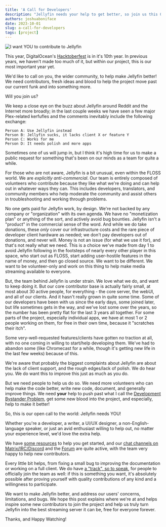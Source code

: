 ```yaml
---
title: 'A Call for Developers'
description: "Jellyfin needs your help to get better, so join us this October and beyond!"
authors: joshuaboniface
date: 2023-10-01
slug: a-call-for-developers
tags: [project]
---
```


![I want YOU to contribute to Jellyfin](./contribute-to-jellyfin.jpg)

This year, DigitalOcean's [Hacktoberfest](https://hacktoberfest.com) is in it's 10th year. In previous years, we haven't made too much of it, but within our project, this is our most important year yet.

We'd like to call on you, the wider community, to help make Jellyfin better! We need contributors, fresh ideas and blood to help the project move past our current funk and into something more.

Will you join us?

<!--truncate-->

We keep a close eye on the buzz about Jellyfin around Reddit and the Internet more broadly; in the last couple weeks we have seen a few major Plex-related kerfufles and the comments inevitably include the following exchange:

    Person A: Use Jellyfin instead
    Person B: Jellyfin sucks, it lacks client X or feature Y
    Person C: Works for me
    Person D: It needs polish and more apps

Sometimes one of us will jump in, but I think it's high time for us to make a public request for something that's been on our minds as a team for quite a while.

For those who are not aware, Jellyfin is a bit unusual, even within the FLOSS world. We are *explicitly anti-commercial*. Our team is entirely composed of volunteers who contribute because they like what we're doing and can help out in whatever ways they can. This includes developers, translators, and community members who help moderate the community and assist others in troubleshooting and working through problems.

No one gets paid for Jellyfin work, by design. We're not backed by any company or "organization" with its own agenda. We have no "monetization plan" or anything of the sort, and actively avoid bug bounties. Jellyfin isn't a "product" in the commercial sense of the word. And while we do take donations, these *only* cover our infrastructure costs and the rare piece of developer client hardware as needed; we don't pay developers out of donations, and never will. Money is not an issue (for what we use it for), and that's not really what we need. This is a choice we've made from day 1 to avoid Jellyfin following in the footsteps of nearly every other player in this space, who start out as FLOSS, start adding user-hostile features in the name of money, and then go closed source. We want to be different. We want to be volunteer-only and work on this thing to help make media streaming available to everyone.

But, the team behind Jellyfin is under strain. We love what we do, and want to keep doing it. But our core contributor base is actually fairly small, at most about 30 active people, for everything - the core server, the webUI, and all of our clients. And it hasn't really grown in quite some time. Some of our developers have been with us since the early days, some joined later, but life sometimes gets in the way, and we've lost some over the years, so the number has been pretty flat for the last 3 years all together. For some parts of the project, especially individual apps, we have at most 1 or 2 people working on them, for free in their own time, because it "scratches their itch".

Some very-well-requested features/clients have gotten *no* traction at all, with no one coming in willing to start/help developing them. We've had to abandon some (like Chromecast for a while, though it's getting new life in the last few weeks) because of this.

We're aware that probably the biggest complaints about Jellyfin are about the lack of client support, and the rough edges/lack of polish. We do hear you. We do want this to improve this just as much as you do.

But we need people to help us do so. We need more volunteers who can help make the code better, write new code, document, and generally improve things. We need **your** help to push past what I call the [Development Bystander Problem](https://www.boniface.me/problems-in-floss-3/), get some new blood into the project, and especially, help to make it better!

So, this is our open call to the world: Jellyfin needs YOU!

Whether you're a developer, a writer, a UI/UX designer, a non-English-language speaker, or just an avid enthusiast willing to help out, no matter your experience level, we'd love the extra help.

We have [some resources](https://jellyfin.org/contribute) to help you get started, and our [chat channels on Matrix/IRC/Discord](https://jellyfin.org/contact) and the [Forum](https://forum.jellyfin.org) are quite active, with the team very happy to help new contributors.

Every little bit helps, from fixing a small bug to improving the documentation or working on a full client. We do have [a "track", so to speak](https://github.com/jellyfin/jellyfin-meta/blob/master/policies-and-procedures/new-team-member-nominations.md), for people to officially join the team as well: if this is something you want, it's absolutely possible after proving yourself with quality contributions of any kind and a willingness to participate.

We want to make Jellyfin better, and address our users' concerns, limitations, and bugs. We hope this post explains where we're at and helps inspire some new contributors to join the project and help us truly turn Jellyfin into the best streaming server it can be, free for everyone forever.

Thanks, and Happy Watching!
